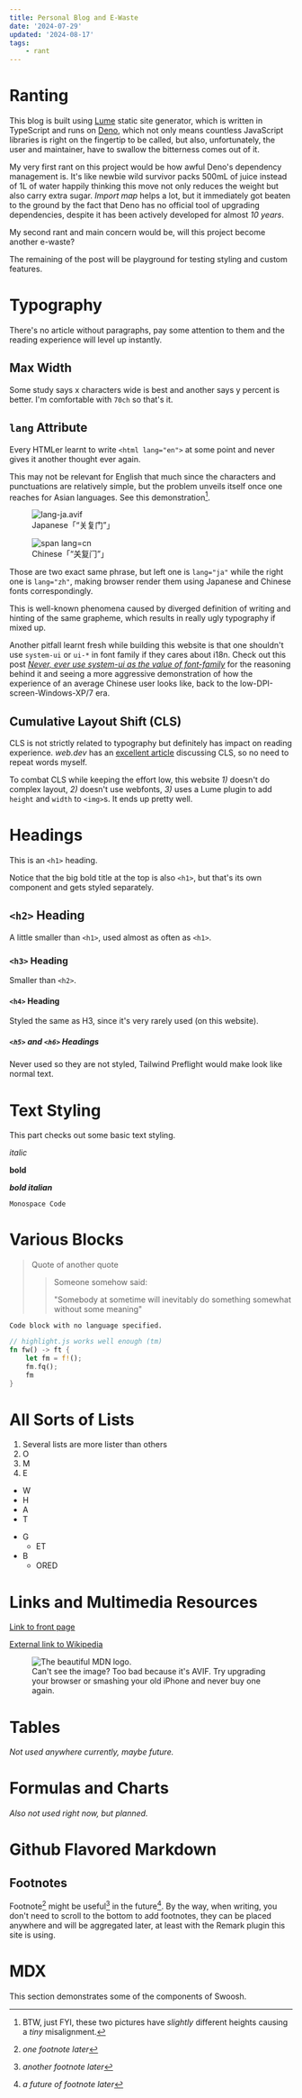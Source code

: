 ```yaml
---
title: Personal Blog and E-Waste
date: '2024-07-29'
updated: '2024-08-17'
tags:
    - rant
---
```


# Ranting

This blog is built using [Lume](//lume.land/) static site generator, which is written in TypeScript and runs on [Deno](//deno.land), which not only means countless JavaScript libraries is right on the fingertip to be called, but also, unfortunately, the user and maintainer, have to swallow the bitterness comes out of it.

My very first rant on this project would be how awful Deno's dependency management is. It's like newbie wild survivor packs 500mL of juice instead of 1L of water happily thinking this move not only reduces the weight but also carry extra sugar. *Import map* helps a lot, but it immediately got beaten to the ground by the fact that Deno has no official tool of upgrading dependencies, despite it has been actively developed for almost *10 years*.

My second rant and main concern would be, will this project become another e-waste?

The remaining of the post will be playground for testing styling and custom features.


# Typography

There's no article without paragraphs, pay some attention to them and the reading experience will level up instantly.

## Max Width

Some study says x characters wide is best and another says y percent is better. I'm comfortable with `70ch` so that's it.

## `lang` Attribute

Every HTMLer learnt to write `<html lang="en">` at some point and never gives it another thought ever again.

This may not be relevant for English that much since the characters and punctuations are relatively simple, but the problem unveils itself once one reaches for Asian languages. See this demonstration[^btw].

[^btw]: BTW, just FYI, these two pictures have <i>slightly</i> different heights causing a <i>tiny</i> misalignment.

<div class="flex flex-row w-full gap-4">
    <figure class="grow">
        <img src="./lang-ja.avif" alt="lang-ja.avif" class="w-full" />
        <figcaption lang="ja">Japanese「“关复门”」</figcaption>
    </figure>
    <figure class="grow">
        <img src="./lang-cn.avif" alt="span lang=cn" class="w-full" />
        <figcaption lang="zh">Chinese「“关复门”」</figcaption>
    </figure>
</div>

Those are two exact same phrase, but left one is `lang="ja"` while the right one is `lang="zh"`, making browser render them using Japanese and Chinese fonts correspondingly.

This is well-known phenomena caused by diverged definition of writing and hinting of the same grapheme, which results in really ugly typography if mixed up.

Another pitfall learnt fresh while building this website is that one shouldn't use `system-ui` or `ui-*` in font family if they cares about i18n. Check out this post [*Never, ever use system-ui as the value of font-family*](//infinnie.github.io/blog/2017/systemui.html) for the reasoning behind it and seeing a more aggressive demonstration of how the experience of an average Chinese user looks like, back to the low-DPI-screen-Windows-XP/7 era.


## Cumulative Layout Shift (CLS)

CLS is not strictly related to typography but definitely has impact on reading experience. *web.dev* has an [excellent article](//web.dev/articles/cls) discussing CLS, so no need to repeat words myself.

To combat CLS while keeping the effort low, this website *1)* doesn't do complex layout, *2)* doesn't use webfonts, *3)* uses a Lume plugin to add `height` and `width` to `<img>`s. It ends up pretty well.


# Headings

This is an `<h1>` heading.

Notice that the big bold title at the top is also `<h1>`, but that's its own component and gets styled separately.

## `<h2>` Heading

A little smaller than `<h1>`, used almost as often as `<h1>`.

### `<h3>` Heading

Smaller than `<h2>`.

#### `<h4>` Heading

Styled the same as H3, since it's very rarely used (on this website).

##### `<h5>` and `<h6>` Headings

Never used so they are not styled, Tailwind Preflight would make
look like normal text.


# Text Styling

This part checks out some basic text styling.

*italic*

**bold**

***bold italian***

`Monospace Code`


# Various Blocks

> Quote of another quote
>
> > Someone somehow said:
> >
> >"Somebody at sometime will inevitably do something
> > somewhat without some meaning"

```
Code block with no language specified.
```

```rust
// highlight.js works well enough (tm)
fn fw() -> ft {
    let fm = f!();
    fm.fq();
    fm
}
```


# All Sorts of Lists

1. Several lists are more lister than others
2. O
3. M
4. E

- W
- H
- A
- T

* G
    * ET
* B
    * ORED


# Links and Multimedia Resources

[Link to front page](/)

[External link to Wikipedia](https://en.wikipedia.org/wiki/Main_Page)

<figure>
    <img src="./Untitled.avif" alt="The beautiful MDN logo." />
    <figcaption>
        Can't see the image? Too bad because it's AVIF. Try upgrading your browser or smashing your old iPhone and never buy one again.
    </figcaption>
</figure>


# Tables

*Not used anywhere currently, maybe future.*


# Formulas and Charts

*Also not used right now, but planned.*


# Github Flavored Markdown

## Footnotes

Footnote[^fn] might be useful[^fn2] in the future[^future]. By the way, when writing, you don't need to scroll to the bottom to add footnotes, they can be placed anywhere and will be aggregated later, at least with the Remark plugin this site is using.

[^fn]: *one footnote later*
[^fn2]: *another footnote later*
[^future]: *a future of footnote later*


# MDX

This section demonstrates some of the components of Swoosh.